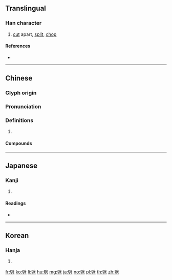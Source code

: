 {{character info/new}}
==Translingual==

===Han character===
{{Han char|rn=18|rad=刀|as=13|sn=15|four=70227|canj=SJSH|ids=⿱辟刀}}

# [[cut]] apart, [[split]], [[chop]]

====References====
* {{Han ref|kx=0144.380|dkj=02223|dj=0325.150|hdz=10357.050|uh=5288|ud=21128|bh=BC41|bd=48193}}

----

==Chinese==
{{zh-forms}}

===Glyph origin===
{{Han etym}}

===Pronunciation===
{{zh-pron
|m=pī,pǐ
|c=pik1,pek3,pek6
|h=pfs=phiak
|md=
|mn=qz:phiak/tw,xm,zz:phek
|w=
|mc=y
|oc=y
|cat=
}}

===Definitions===
{{zh-hanzi}}

# {{rfdef|lang=zh}}

====Compounds====
{{zh-der|劈腿}}

----

==Japanese==

===Kanji===
{{ja-kanji|grade=|rs=刀13}}

# {{defn|lang=ja|sort=刀13}}

====Readings====
* {{ja-readings|on=[[へき]] (heki), [[ひゃく]] (hyaku)|kun=[[さく]] (saku), [[つんざく]] (tsunzaku)}}

----

==Korean==

===Hanja===
{{ko-hanja|hangeul=벽|rv=byeok|mr=pyŏk}}

# {{defn|lang=ko|sort=刀13}}

[[fr:劈]]
[[ko:劈]]
[[li:劈]]
[[hu:劈]]
[[mg:劈]]
[[ja:劈]]
[[no:劈]]
[[pl:劈]]
[[th:劈]]
[[zh:劈]]